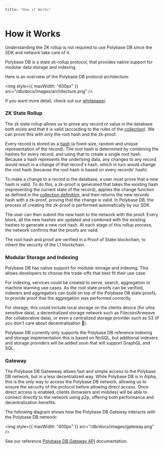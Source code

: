 ```yaml
---
title: "How it Works" 
---
```



# How it Works

<Callout type="info" emoji="ℹ️">
  Understanding the ZK rollup is not required to use Polybase DB since the SDK and network take care of it.
</Callout>

Polybase DB is a state zk-rollup protocol, that provides native support for 
modular data storage and indexing. 

Here is an overview of the Polybase DB protocol architecture:

<img style={{ maxWidth: "400px" }} src="/db/docs/images/architecture.png" />

If you want more detail, check out our [whitepaper](https://polybase.xyz/whitepaper).


### ZK State Rollup

The zk state rollup allows us to prove any record or value in the database both exists and that it is valid (according to the rules 
of the [collection](/guides/collections)). We can prove this with only the root hash and the zk-proof.

Every record is stored as a [hash](https://en.wikipedia.org/wiki/Hash_function) (a fixed-size, random and unique representation of the record). The root hash is determined by combining the hashes for every record, and using that to create a single root hash.
Because a hash represents the underlying data, any changes to any record would result in a change of that record's hash, which
in turn would change the root hash (because the root hash is based on every records' hash).

To make a change to a record in the database, a user must prove that a new hash is valid. To do this, a zk-proof is generated that takes the existing hash
 (representing the current state of the record), applies the change function as defined in the [collection definition](/guides/collections), and then returns the new records hash 
 with a zk-proof, proving that the change is valid. In Polybase DB, the process of creating the zk-proof is performed automatically by our SDK.

The user can then submit the new hash to the network with the proof. Every block, all the new hashes are updated and combined with the existing hashes to generate a new root hash. At 
each stage of this rollup process, the network confirms that the proofs are valid.

The root hash and proof are verified in a Proof of Stake blockchain, to inherit the security of the L1 blockchain.



### Modular Storage and Indexing

Polybase DB has native support for modular storage and indexing. This allows developers to choose the trade-offs that best fit their use case.

For indexing, services could be created to serve, search, aggregation or machine learning use cases. As the root state proofs can be verified, indexers and aggregators can build on top of the Polybase DB state proofs, to provide proof that the aggregation was performed correctly.

For storage, this could include local storage on the clients device (for ultra sensitive data), a decentralized storage network such as Filecoin/Arweave (for collaborative data), or even a centralized storage provider such as S3 (if you don't care about decentralisation 🥲).

<Callout type="info" emoji="ℹ️">
Polybase DB currently only supports the Polybase DB reference indexing and storage implementation this is based on NoSQL, but additional indexers and storage providers will be added soon that will support GraphQL and SQL.
</Callout>


### Gateway

The Polybase DB Gatweway allows fast and simple access to the Polybase DB network, but in a less decentralized way. While Polybase DB is in Alpha,
this is the only way to access the Polybase DB network, allowing us to ensure the security of the protocol before allowing direct access. Once direct access is enabled,
clients (browsers and mobiles) will be able to connect directly to the network using p2p, offering both performance and decentralization benefits.

The following diagram shows how the Polybase DB Gateway interacts with the Polybase DB network:

<img style={{ maxWidth: "400px" }} src="/db/docs/images/gateway.png" />

See our reference [Polybase DB Gateway API](/api-reference/overview) documentation.
